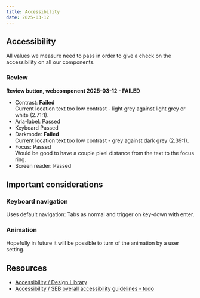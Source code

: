 ```yaml
---
title: Accessibility
date: 2025-03-12
---
```


## Accessibility
All values we measure need to pass in order to give a check on the accessibility on all our components.

### Review
**Review button, webcomponent 2025-03-12 - FAILED**
- Contrast: **Failed** <br />Current location text too low contrast - light grey against light grey or white (2.71:1).
- Aria-label: Passed
- Keyboard Passed
- Darkmode: **Failed** <br />Current location text too low contrast - grey against dark grey (2.39:1).
- Focus: Passed <br />Would be good to have a couple pixel distance from the text to the focus ring.
- Screen reader: Passed

## Important considerations

### Keyboard navigation
Uses default navigation: Tabs as normal and trigger on key-down with enter.

### Animation
Hopefully in future it will be possible to turn of the animation by a user setting.

## Resources
- [Accessibility / Design Library](https://designlibrary.sebank.se/foundation/accessibility/accessibility-at-seb/)
- [Accessibility / SEB overall accessibility guidelines - todo](/foundation/accessibility)